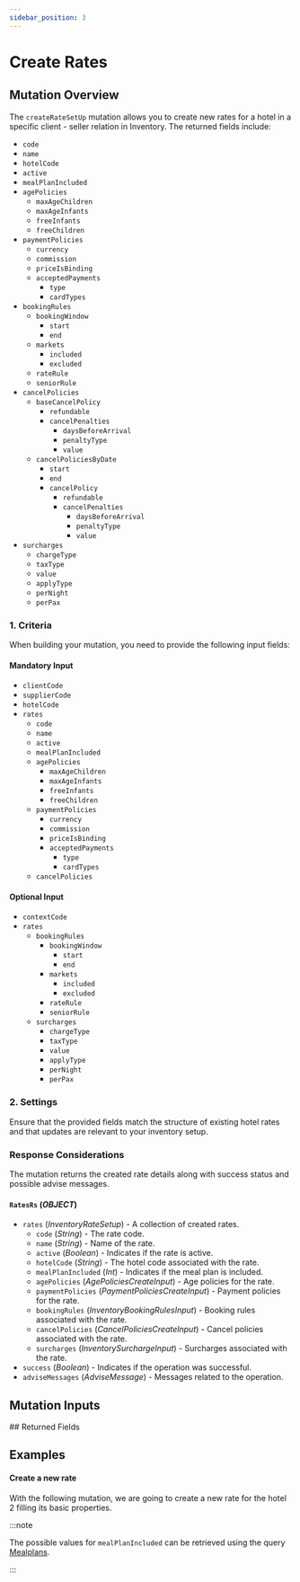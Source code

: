 ```yaml
---
sidebar_position: 3
---
```




# Create Rates

## Mutation Overview

The `createRateSetUp` mutation allows you to create new rates for a hotel in a specific client - seller relation in Inventory. The returned fields include:

* `code`
* `name`
* `hotelCode`
* `active`
* `mealPlanIncluded`
* `agePolicies`
  * `maxAgeChildren`
  * `maxAgeInfants`
  * `freeInfants`
  * `freeChildren`
* `paymentPolicies`
  * `currency`
  * `commission`
  * `priceIsBinding`
  * `acceptedPayments`
    * `type`
    * `cardTypes`
* `bookingRules`
  * `bookingWindow`
    * `start`
    * `end`
  * `markets`
    * `included`
    * `excluded`
  * `rateRule`
  * `seniorRule`
* `cancelPolicies`
  * `baseCancelPolicy`
    * `refundable`
    * `cancelPenalties`
      * `daysBeforeArrival`
      * `penaltyType`
      * `value`
  * `cancelPoliciesByDate`
    * `start`
    * `end`
    * `cancelPolicy`
      * `refundable`
      * `cancelPenalties`
        * `daysBeforeArrival`
        * `penaltyType`
        * `value`
* `surcharges`
  * `chargeType`
  * `taxType`
  * `value`
  * `applyType`
  * `perNight`
  * `perPax`

### 1. Criteria

When building your mutation, you need to provide the following input fields:

#### Mandatory Input
* `clientCode`
* `supplierCode`
* `hotelCode`
* `rates`
  * `code`
  * `name`
  * `active`
  * `mealPlanIncluded`
  * `agePolicies`
    * `maxAgeChildren`
    * `maxAgeInfants`
    * `freeInfants`
    * `freeChildren`
  * `paymentPolicies`
    * `currency`
    * `commission`
    * `priceIsBinding`
    * `acceptedPayments`
      * `type`
      * `cardTypes`
  * `cancelPolicies`

#### Optional Input
* `contextCode`
* `rates`
  * `bookingRules`
    * `bookingWindow`
      * `start`
      * `end`
    * `markets`
      * `included`
      * `excluded`
    * `rateRule`
    * `seniorRule`
  * `surcharges`
    * `chargeType`
    * `taxType`
    * `value`
    * `applyType`
    * `perNight`
    * `perPax`

### 2. Settings

Ensure that the provided fields match the structure of existing hotel rates and that updates are relevant to your inventory setup.

### Response Considerations

The mutation returns the created rate details along with success status and possible advise messages.

#### `RatesRs` (*OBJECT*)
* `rates` (*InventoryRateSetup*) - A collection of created rates.
  * `code` (*String*) - The rate code.
  * `name` (*String*) - Name of the rate.
  * `active` (*Boolean*) - Indicates if the rate is active.
  * `hotelCode` (*String*) - The hotel code associated with the rate.
  * `mealPlanIncluded` (*Int*) - Indicates if the meal plan is included.
  * `agePolicies` (*AgePoliciesCreateInput*) - Age policies for the rate.
  * `paymentPolicies` (*PaymentPoliciesCreateInput*) - Payment policies for the rate.
  * `bookingRules` (*InventoryBookingRulesInput*) - Booking rules associated with the rate.
  * `cancelPolicies` (*CancelPoliciesCreateInput*) - Cancel policies associated with the rate.
  * `surcharges` (*InventorySurchargeInput*) - Surcharges associated with the rate.
* `success` (*Boolean*) - Indicates if the operation was successful.
* `adviseMessages` (*AdviseMessage*) - Messages related to the operation.


## Mutation Inputs

<InventoryRatesSetupCreateInput />
## Returned Fields

<RatesRs />


## Examples

#### Create a new rate

With the following mutation, we are going to create a new rate for the hotel 2 filling its basic properties.

:::note

The possible values for `mealPlanIncluded` can be retrieved using the query [Mealplans](../../static-data/mealplans).

:::

<GraphqlSample query={createRatesSetUpMutation} variables={createRatesSetUpVariables} />
